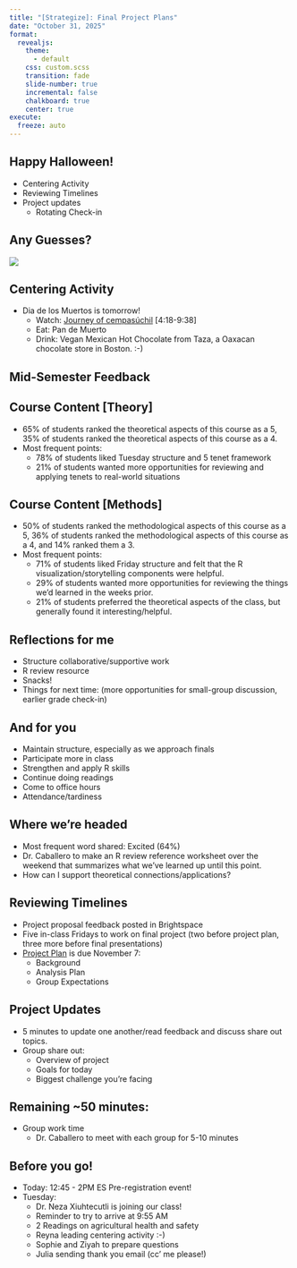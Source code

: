 ```yaml
---
title: "[Strategize]: Final Project Plans"
date: "October 31, 2025"
format: 
  revealjs:
    theme:
      - default
    css: custom.scss
    transition: fade
    slide-number: true
    incremental: false 
    chalkboard: true
    center: true
execute:
  freeze: auto
---
```


## Happy Halloween! 
- Centering Activity
- Reviewing Timelines
- Project updates
  - Rotating Check-in

## Any Guesses? 
![](images/Molly_McIntire.png)

## Centering Activity 
- Dia de los Muertos is tomorrow!
  - Watch: [Journey of cempasúchil](https://www.youtube.com/watch?v=rMMf7ZdbpDs) [4:18-9:38]
  - Eat: Pan de Muerto 
  - Drink: Vegan Mexican Hot Chocolate from Taza, a Oaxacan chocolate store in Boston. :-) 

## Mid-Semester Feedback

## Course Content [Theory] {.smaller}
- 65% of students ranked the theoretical aspects of this course as a 5, 35% of students ranked the theoretical aspects of this course as a 4. 
- Most frequent points: 
  - 78% of students liked Tuesday structure and 5 tenet framework
  - 21% of students wanted more opportunities for reviewing and applying tenets to real-world situations 

## Course Content [Methods] {.smaller}
- 50% of students ranked the methodological aspects of this course as a 5, 36% of students ranked the methodological aspects of this course as a 4, and 14% ranked them a 3.
- Most frequent points: 
  - 71% of students liked Friday structure and felt that the R visualization/storytelling components were helpful. 
  - 29% of students wanted more opportunities for reviewing the things we'd learned in the weeks prior. 
  - 21% of students preferred the theoretical aspects of the class, but generally found it interesting/helpful.

## Reflections for me

  - Structure collaborative/supportive work
  - R review resource
  - Snacks!
  - Things for next time: (more opportunities for small-group discussion, earlier grade check-in)

## And for you
  - Maintain structure, especially as we approach finals
  - Participate more in class
  - Strengthen and apply R skills
  - Continue doing readings
  - Come to office hours
  - Attendance/tardiness 

## Where we're headed 
- Most frequent word shared: Excited (64%)
- Dr. Caballero to make an R review reference worksheet over the weekend that summarizes what we've learned up until this point. 
- How can I support theoretical connections/applications? 

## Reviewing Timelines
- Project proposal feedback posted in Brightspace 
- Five in-class Fridays to work on final project (two before project plan, three more before final presentations)
- [Project Plan](https://mariahdaniellecaballero.github.io/ES-202/final_project/w10-project_plan.html) is due November 7: 
  - Background
  - Analysis Plan
  - Group Expectations

## Project Updates
- 5 minutes to update one another/read feedback and discuss share out topics.
- Group share out: 
  - Overview of project
  - Goals for today
  - Biggest challenge you're facing

## Remaining ~50 minutes: 
  - Group work time
    - Dr. Caballero to meet with each group for 5-10 minutes

## Before you go!
- Today: 12:45 - 2PM ES Pre-registration event!
- Tuesday: 
  - Dr. Neza Xiuhtecutli is joining our class!
  - Reminder to try to arrive at 9:55 AM
  - 2 Readings on agricultural health and safety
  - Reyna leading centering activity :-) 
  - Sophie and Ziyah to prepare questions
  - Julia sending thank you email (cc' me please!)